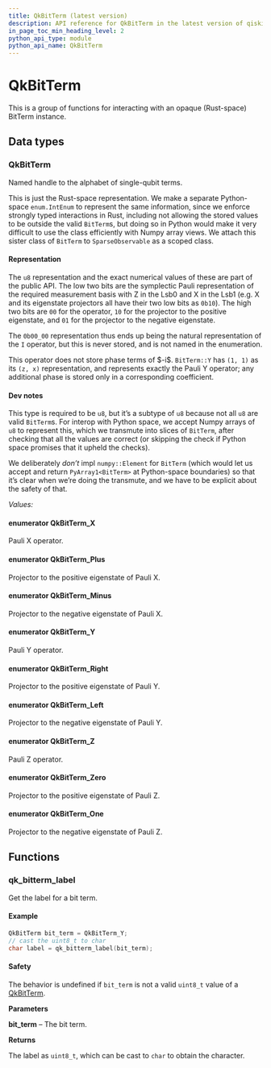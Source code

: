 ```yaml
---
title: QkBitTerm (latest version)
description: API reference for QkBitTerm in the latest version of qiskit-c
in_page_toc_min_heading_level: 2
python_api_type: module
python_api_name: QkBitTerm
---
```


# QkBitTerm

This is a group of functions for interacting with an opaque (Rust-space) BitTerm instance.

## Data types

### QkBitTerm

<Class id="QkBitTerm" signature="enum QkBitTerm">
  Named handle to the alphabet of single-qubit terms.

  This is just the Rust-space representation. We make a separate Python-space `enum.IntEnum` to represent the same information, since we enforce strongly typed interactions in Rust, including not allowing the stored values to be outside the valid `BitTerm`s, but doing so in Python would make it very difficult to use the class efficiently with Numpy array views. We attach this sister class of `BitTerm` to `SparseObservable` as a scoped class.

  <span id="qiskit_8h_1autotoc_md0" />

  #### Representation

  <span id="qiskit_8h_1autotoc_md0" />

  The `u8` representation and the exact numerical values of these are part of the public API. The low two bits are the symplectic Pauli representation of the required measurement basis with Z in the Lsb0 and X in the Lsb1 (e.g. X and its eigenstate projectors all have their two low bits as `0b10`). The high two bits are `00` for the operator, `10` for the projector to the positive eigenstate, and `01` for the projector to the negative eigenstate.

  The `0b00_00` representation thus ends up being the natural representation of the `I` operator, but this is never stored, and is not named in the enumeration.

  This operator does not store phase terms of \$-i\$. `BitTerm::Y` has `(1, 1)` as its `(z, x)` representation, and represents exactly the Pauli Y operator; any additional phase is stored only in a corresponding coefficient.

  <span id="qiskit_8h_1autotoc_md1" />

  #### Dev notes

  <span id="qiskit_8h_1autotoc_md1" />

  This type is required to be `u8`, but it’s a subtype of `u8` because not all `u8` are valid `BitTerm`s. For interop with Python space, we accept Numpy arrays of `u8` to represent this, which we transmute into slices of `BitTerm`, after checking that all the values are correct (or skipping the check if Python space promises that it upheld the checks).

  We deliberately *don’t* impl `numpy::Element` for `BitTerm` (which would let us accept and return `PyArray1<BitTerm>` at Python-space boundaries) so that it’s clear when we’re doing the transmute, and we have to be explicit about the safety of that.

  *Values:*

  #### enumerator QkBitTerm\_X

  <Attribute id="QkBitTerm_X">
    Pauli X operator.
  </Attribute>

  #### enumerator QkBitTerm\_Plus

  <Attribute id="QkBitTerm_Plus">
    Projector to the positive eigenstate of Pauli X.
  </Attribute>

  #### enumerator QkBitTerm\_Minus

  <Attribute id="QkBitTerm_Minus">
    Projector to the negative eigenstate of Pauli X.
  </Attribute>

  #### enumerator QkBitTerm\_Y

  <Attribute id="QkBitTerm_Y">
    Pauli Y operator.
  </Attribute>

  #### enumerator QkBitTerm\_Right

  <Attribute id="QkBitTerm_Right">
    Projector to the positive eigenstate of Pauli Y.
  </Attribute>

  #### enumerator QkBitTerm\_Left

  <Attribute id="QkBitTerm_Left">
    Projector to the negative eigenstate of Pauli Y.
  </Attribute>

  #### enumerator QkBitTerm\_Z

  <Attribute id="QkBitTerm_Z">
    Pauli Z operator.
  </Attribute>

  #### enumerator QkBitTerm\_Zero

  <Attribute id="QkBitTerm_Zero">
    Projector to the positive eigenstate of Pauli Z.
  </Attribute>

  #### enumerator QkBitTerm\_One

  <Attribute id="QkBitTerm_One">
    Projector to the negative eigenstate of Pauli Z.
  </Attribute>
</Class>

## Functions

### qk\_bitterm\_label

<Function id="qk_bitterm_label" signature="uint8_t qk_bitterm_label(QkBitTerm bit_term)">
  Get the label for a bit term.

  <span id="group___qk_bit_term_1autotoc_md46" />

  #### Example

  ```c
  QkBitTerm bit_term = QkBitTerm_Y;
  // cast the uint8_t to char
  char label = qk_bitterm_label(bit_term);
  ```

  <span id="group___qk_bit_term_1autotoc_md47" />

  #### Safety

  <span id="group___qk_bit_term_1autotoc_md47" />

  The behavior is undefined if `bit_term` is not a valid `uint8_t` value of a [QkBitTerm](/api/qiskit-c/2.0/qk-bit-term#qkbitterm-1).

  **Parameters**

  **bit\_term** – The bit term.

  **Returns**

  The label as `uint8_t`, which can be cast to `char` to obtain the character.
</Function>

